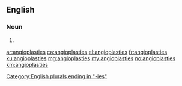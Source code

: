 ==English==

===Noun===
{{head|en|plural}}

# {{plural of|angioplasty|lang=en}}

[[Category:English plurals ending in "-ies"]]

[[ar:angioplasties]]
[[ca:angioplasties]]
[[el:angioplasties]]
[[fr:angioplasties]]
[[ku:angioplasties]]
[[mg:angioplasties]]
[[my:angioplasties]]
[[no:angioplasties]]
[[km:angioplasties]]